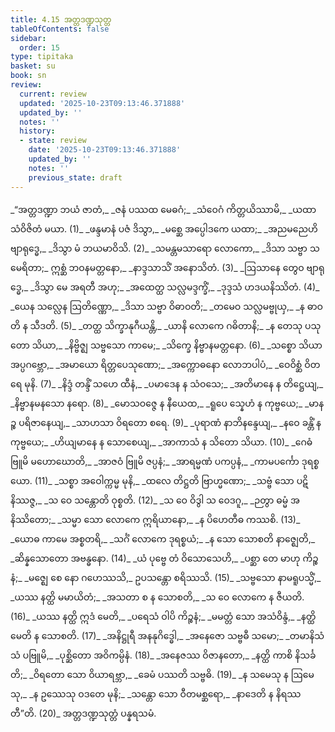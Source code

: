 ```yaml
---
title: 4.15 အတ္တဒဏ္ဍသုတ္တ
tableOfContents: false
sidebar:
  order: 15
type: tipitaka
basket: su
book: sn
review:
  current: review
  updated: '2025-10-23T09:13:46.371888'
  updated_by: ''
  notes: ''
  history:
  - state: review
    date: '2025-10-23T09:13:46.371888'
    updated_by: ''
    notes: ''
    previous_state: draft
---
```



<ReviewStatus review={frontmatter.review} showDetails={true} />

<HypothesisAnnotation frontmatter={frontmatter} />

<DynamicBreadcrumb />

<Division number="942" book="sn" e="ch" v="18" p="424">

<Paragraph number="1117" type="verses" book="sn">
_“အတ္တဒဏ္ဍာ ဘယံ ဇာတံ,_  
_ဇနံ ပဿထ မေဓဂံ;_  
_သံဝေဂံ ကိတ္တယိဿာမိ,_  
_ယထာ သံဝိဇိတံ မယာ. (1)_  

</Paragraph>

</Division>
<Division number="943" book="sn" e="ch" v="18" p="424">

<Paragraph number="1118" type="verses" book="sn">
_ဖန္ဒမာနံ ပဇံ ဒိသွာ,_  
_မစ္ဆေ အပ္ပေါဒကေ ယထာ;_  
_အညမညေဟိ ဗျာရုဒ္ဓေ,_  
_ဒိသွာ မံ ဘယမာဝိသိ. (2)_  

</Paragraph>

</Division>
<Division number="944" book="sn" e="ch" v="18" p="424">

<Paragraph number="1119" type="verses" book="sn">
_သမန္တမသာရော လောကော,_  
_ဒိသာ သဗ္ဗာ သမေရိတာ;_  
ဣစ္ဆံ ဘဝနမတ္တနော,_  
_နာဒ္ဒသာသိံ အနောသိတံ. (3)_  

</Paragraph>

</Division>
<Division number="945" book="sn" e="ch" v="18" p="424">

<Paragraph number="1120" type="verses" book="sn">
_ဩသာနေ တွေဝ ဗျာရုဒ္ဓေ,_  
_ဒိသွာ မေ အရတီ အဟု;_  
_အထေတ္ထ သလ္လမဒ္ဒက္ခိံ,_  
_ဒုဒ္ဒသံ ဟဒယနိဿိတံ. (4)_  

</Paragraph>

</Division>
<Division number="946" book="sn" e="ch" v="18" p="424">

<Paragraph number="1121" type="verses" book="sn">
_ယေန သလ္လေန ဩတိဏ္ဏော,_  
_ဒိသာ သဗ္ဗာ ဝိဓာဝတိ;_  
_တမေဝ သလ္လမဗ္ဗုယှ,_  
_န ဓာဝတိ န သီဒတိ. (5)_  

</Paragraph>

</Division>
<Division number="947" book="sn" e="ch" v="18" p="424">

<Paragraph number="1122" type="verses" book="sn">
_တတ္ထ သိက္ခာနုဂီယန္တိ,_  
_ယာနိ လောကေ ဂဓိတာနိ;_  
_န တေသု ပသုတော သိယာ,_  
_နိဗ္ဗိဇ္ဈ သဗ္ဗသော ကာမေ;_  
_သိက္ခေ နိဗ္ဗာနမတ္တနော. (6)_  

</Paragraph>

</Division>
<Division number="948" book="sn" e="ch" v="18" p="424">

<Paragraph number="1123" type="verses" book="sn">
_သစ္စော သိယာ အပ္ပဂဗ္ဘော,_  
_အမာယော ရိတ္တပေသုဏော;_  
_အက္ကောဓနော လောဘပါပံ,_  
_ဝေဝိစ္ဆံ ဝိတရေ မုနိ. (7)_  

</Paragraph>

</Division>
<Division number="949" book="sn" e="ch" v="18" p="424">

<Paragraph number="1124" type="verses" book="sn">
_နိဒ္ဒံ တန္ဒိံ သဟေ ထီနံ,_  
_ပမာဒေန န သံဝသေ;_  
_အတိမာနေ န တိဋ္ဌေယျ,_  
_နိဗ္ဗာနမနသော နရော. (8)_  

</Paragraph>

</Division>
<Division number="950" book="sn" e="ch" v="18" p="425">

<Paragraph number="1125" type="verses" book="sn">
_မောသဝဇ္ဇေ န နီယေထ,_  
_ရူပေ သ္နေဟံ န ကုဗ္ဗယေ;_  
_မာနဉ္စ ပရိဇာနေယျ,_  
_သာဟသာ ဝိရတော စရေ. (9)_  

</Paragraph>

</Division>
<Division number="951" book="sn" e="ch" v="18" p="425">

<Paragraph number="1126" type="verses" book="sn">
_ပုရာဏံ နာဘိနန္ဒေယျ,_  
_နဝေ ခန္တိံ န ကုဗ္ဗယေ;_  
_ဟိယျမာနေ န သောစေယျ,_  
_အာကာသံ န သိတော သိယာ. (10)_  

</Paragraph>

</Division>
<Division number="952" book="sn" e="ch" v="18" p="425">

<Paragraph number="1127" type="verses" book="sn">
_ဂေဓံ ဗြူမိ မဟောဃောတိ,_  
_အာဇဝံ ဗြူမိ ဇပ္ပနံ;_  
_အာရမ္မဏံ ပကပ္ပနံ,_  
_ကာမပင်္ကော ဒုရစ္စယော. (11)_  

</Paragraph>

</Division>
<Division number="953" book="sn" e="ch" v="18" p="425">

<Paragraph number="1128" type="verses" book="sn">
_သစ္စာ အဝေါက္ကမ္မ မုနိ,_  
_ထလေ တိဋ္ဌတိ ဗြာဟ္မဏော;_  
_သဗ္ဗံ သော ပဋိနိဿဇ္ဇ,_  
_သ ဝေ သန္တောတိ ဝုစ္စတိ. (12)_  

</Paragraph>

</Division>
<Division number="954" book="sn" e="ch" v="18" p="425">

<Paragraph number="1129" type="verses" book="sn">
_သ ဝေ ဝိဒွါ သ ဝေဒဂူ,_  
_ဉတွာ ဓမ္မံ အနိဿိတော;_  
_သမ္မာ သော လောကေ ဣရိယာနော,_  
_န ပိဟေတီဓ ကဿစိ. (13)_  

</Paragraph>

</Division>
<Division number="955" book="sn" e="ch" v="18" p="425">

<Paragraph number="1130" type="verses" book="sn">
_ယောဓ ကာမေ အစ္စတရိ,_  
_သင်္ဂံ လောကေ ဒုရစ္စယံ;_  
_န သော သောစတိ နာဇ္ဈေတိ,_  
_ဆိန္နသောတော အဗန္ဓနော. (14)_  

</Paragraph>

</Division>
<Division number="956" book="sn" e="ch" v="18" p="425">

<Paragraph number="1131" type="verses" book="sn">
_ယံ ပုဗ္ဗေ တံ ဝိသောသေဟိ,_  
_ပစ္ဆာ တေ မာဟု ကိဉ္စနံ;_  
_မဇ္ဈေ စေ နော ဂဟေဿသိ,_  
ဥပသန္တော စရိဿသိ. (15)_  

</Paragraph>

</Division>
<Division number="957" book="sn" e="ch" v="18" p="425">

<Paragraph number="1132" type="verses" book="sn">
_သဗ္ဗသော နာမရူပသ္မိံ,_  
_ယဿ နတ္ထိ မမာယိတံ;_  
_အသတာ စ န သောစတိ,_  
_သ ဝေ လောကေ န ဇီယတိ. (16)_  

</Paragraph>

</Division>
<Division number="958" book="sn" e="ch" v="18" p="425">

<Paragraph number="1133" type="verses" book="sn">
_ယဿ နတ္ထိ ဣဒံ မေတိ,_  
_ပရေသံ ဝါပိ ကိဉ္စနံ;_  
_မမတ္တံ သော အသံဝိန္ဒံ,_  
_နတ္ထိ မေတိ န သောစတိ. (17)_  

</Paragraph>

</Division>
<Division number="959" book="sn" e="ch" v="18" p="425">

<Paragraph number="1134" type="verses" book="sn">
_အနိဋ္ဌုရီ အနနုဂိဒ္ဓေါ,_  
_အနေဇော သဗ္ဗဓီ သမော;_  
_တမာနိသံသံ ပဗြူမိ,_  
_ပုစ္ဆိတော အဝိကမ္ပိနံ. (18)_  

</Paragraph>

</Division>
<Division number="960" book="sn" e="ch" v="18" p="425">

<Paragraph number="1135" type="verses" book="sn">
_အနေဇဿ ဝိဇာနတော,_  
_နတ္ထိ ကာစိ နိသင်္ခတိ;_  
_ဝိရတော သော ဝိယာရဗ္ဘာ,_  
_ခေမံ ပဿတိ သဗ္ဗဓိ. (19)_  

</Paragraph>

</Division>
<Division number="961" book="sn" e="ch" v="18" p="425">

<Paragraph number="1136" type="verses" book="sn">
_န သမေသု န ဩမေသု,_  
_န ဥဿေသု ဝဒတေ မုနိ;_  
_သန္တော သော ဝီတမစ္ဆရော,_  
_နာဒေတိ န နိရဿတီ”တိ. (20)_  


</Paragraph>
</Division>

<Paragraph number="1137" type="center" book="sn">
အတ္တဒဏ္ဍသုတ္တံ ပန္နရသမံ.
</Paragraph>